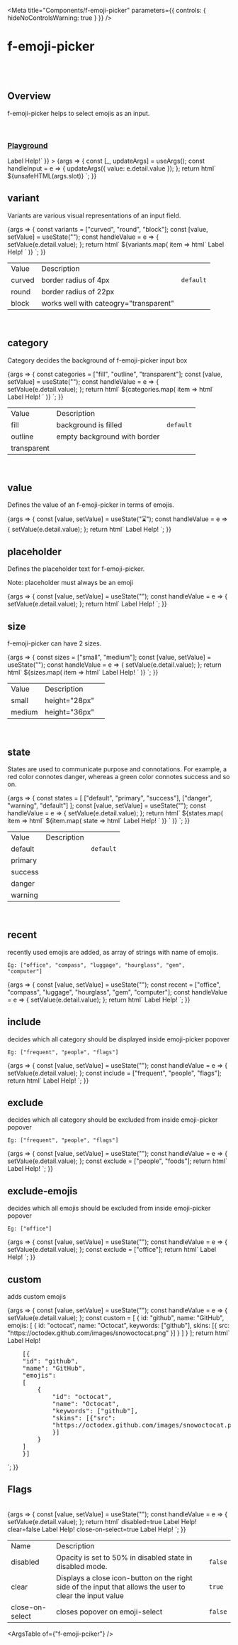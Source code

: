 
<Meta
	title="Components/f-emoji-picker"
	parameters={{
		controls: { hideNoControlsWarning: true }
	}}
/>

# f-emoji-picker

<br />
<br />

## Overview

<f-divider></f-divider>

f-emoji-picker helps to select emojis as an input.

<br />

### [Playground](/story/components-f-emoji-picker--playground)

<Canvas>
	<Story
		name="Playground"
		argTypes={{
			value: { control: "text" },
			slot: { control: "text" },
			placeholder: { control: "text" },
			variant: {
				control: "select",
				options: ["curved", "round", "block"]
			},
			category: {
				control: "select",
				options: ["fill", "transparent", "outline"]
			},
			state: {
				control: "select",
				options: ["default", "success", "primary", "warning", "danger"]
			},
			size: {
				control: "radio",
				options: ["small", "medium"]
			},
			include: {
				control: "object"
			},
			exclude: {
				control: "object"
			},
			["exclude-emojis"]: {
				control: "object"
			},
			custom: {
				control: "object"
			},
			recent: {
				control: "object"
			},
			["close-on-select"]: {
				control: "boolean"
			},
			disabled: {
				control: "boolean"
			},
			clear: {
				control: "boolean"
			}
		}}
		args={{
			value: undefined,
			placeholder: undefined,
			variant: "round",
			category: "fill",
			state: "default",
			size: "medium",
			recent: ["office", "compass", "luggage", "hourglass", "gem", "computer"],
			include: [],
			exclude: [],
			["exclude-emojis"]: [],
			custom: [
				{
					id: "github",
					name: "GitHub",
					emojis: [
						{
							id: "octocat",
							name: "Octocat",
							keywords: ["github"],
							skins: [{ src: "https://octodex.github.com/images/snowoctocat.png" }]
						}
					]
				}
			],
			disabled: false,
			clear: true,
			["close-on-select"]: false,
			slot: `             <f-text slot="label" variant="para" size="small">Label</f-text>
              <f-text slot="help" variant="para" size="small">Help!</f-text>`
		}}
	>
		{args => {
			const [_, updateArgs] = useArgs();
			const handleInput = e => {
				updateArgs({ value: e.detail.value });
			};
			return html`
				<f-div width="100%" align="top-left" padding="large">
					<f-div width="hug-content" align="top-left">
						<f-emoji-picker
							.value=${args.value}
							.state=${args.state}
							.size=${args.size}
							.placeholder=${args.placeholder}
							.category=${args.category}
							.variant=${args.variant}
							.recent=${args.recent}
							.include=${args.include}
							.exclude=${args.exclude}
							.exclude-emojis=${args["exclude-emojis"]}
							.custom=${args.custom}
							?disabled=${args.disabled}
							?clear=${args.clear}
							?resizable=${args.resizable}
							.close-on-select=${args["close-on-select"]}
							@input=${handleInput}
						>
							${unsafeHTML(args.slot)}
						</f-emoji-picker>
					</f-div>
				</f-div>
			`;
		}}
	</Story>
</Canvas>

<br />

## variant

<f-divider></f-divider>

Variants are various visual representations of an input field.

<Canvas>
	<Story name="variant">
		{args => {
			const variants = ["curved", "round", "block"];
			const [value, setValue] = useState("");
			const handleValue = e => {
				setValue(e.detail.value);
			};
			return html`
				<f-div width="100%" align="middle-center" padding="large" gap="medium">
					${variants.map(
						item => html`<f-div width="hug-content">
		  <f-emoji-picker
			value=${value}
            @input=${handleValue}
            .variant=${item}
            size="medium"
						>
 <f-div slot="label" padding="none" gap="none">Label</f-div>
            <f-text slot="help" variant="para" size="small">Help!</f-text>						</f-emoji-picker>
		  </f-div
        ></f-div
      >`
					)}
				</f-div>
			`;
		}}
	</Story>
</Canvas>

<table class="custom-table">
	<tbody>
		<tr>
			<td>Value</td>
			<td>Description</td>
			<td></td>
		</tr>
		<tr>
			<td>curved</td>
			<td>border radius of 4px</td>
			<td>
				<code>default</code>
			</td>
		</tr>
		<tr>
			<td>round</td>
			<td>border radius of 22px</td>
			<td></td>
		</tr>
		<tr>
			<td>block</td>
			<td>works well with cateogry="transparent"</td>
			<td></td>
		</tr>
	</tbody>
</table>

<br />

## category

<f-divider></f-divider>

Category decides the background of f-emoji-picker input box

<Canvas>
	<Story name="category">
		{args => {
			const categories = ["fill", "outline", "transparent"];
			const [value, setValue] = useState("");
			const handleValue = e => {
				setValue(e.detail.value);
			};
			return html`
				<f-div width="100%" align="middle-center" padding="large" gap="medium">
					${categories.map(
						item => html`<f-div width="hug-content">
          <f-emoji-picker
            value=${value}
            @input=${handleValue}
            .category=${item}
            size="medium"
            .variant=${item === "transparent" ? "block" : "curved"}
          >
 <f-div slot="label" padding="none" gap="none">Label</f-div>
            <f-text slot="help" variant="para" size="small">Help!</f-text>
          </f-emoji-picker></f-div
        ></f-div
      >`
					)}
				</f-div>
			`;
		}}
	</Story>
</Canvas>

<table class="custom-table">
	<tbody>
		<tr>
			<td>Value</td>
			<td>Description</td>
			<td></td>
		</tr>
		<tr>
			<td>fill</td>
			<td>background is filled</td>
			<td>
				<code>default</code>
			</td>
		</tr>
		<tr>
			<td>outline</td>
			<td>empty background with border</td>
			<td></td>
		</tr>
		<tr>
			<td>transparent</td>
			<td></td>
			<td></td>
		</tr>
	</tbody>
</table>

<br />

## value

Defines the value of an f-emoji-picker in terms of emojis.

<Canvas>
	<Story name="value">
		{args => {
			const [value, setValue] = useState("⌛");
			const handleValue = e => {
				setValue(e.detail.value);
			};
			return html`
				<f-div width="100%" align="middle-center" padding="large">
					<f-div width="hug-content" align="middle-center">
						<f-emoji-picker value=${value} @input=${handleValue} size="medium">
							<f-div slot="label" padding="none" gap="none">Label</f-div>
							<f-text slot="help" variant="para" size="small">Help!</f-text>
						</f-emoji-picker></f-div
					></f-div
				>
			`;
		}}
	</Story>
</Canvas>

<br />

## placeholder

Defines the placeholder text for f-emoji-picker.

<p class="note-section">Note: placeholder must always be an emoji</p>

<Canvas>
	<Story name="placeholder">
		{args => {
			const [value, setValue] = useState("");
			const handleValue = e => {
				setValue(e.detail.value);
			};
			return html`
				<f-div width="100%" align="middle-center" padding="large">
					<f-div width="hug-content" align="middle-center">
						<f-emoji-picker value=${value} placeholder="🧭" @input=${handleValue} size="medium">
							<f-div slot="label" padding="none" gap="none">Label</f-div>
							<f-text slot="help" variant="para" size="small">Help!</f-text>
						</f-emoji-picker></f-div
					></f-div
				>
			`;
		}}
	</Story>
</Canvas>

<br />

## size

<f-divider></f-divider>

f-emoji-picker can have 2 sizes.

<Canvas>
	<Story name="size">
		{args => {
			const sizes = ["small", "medium"];
			const [value, setValue] = useState("");
			const handleValue = e => {
				setValue(e.detail.value);
			};
			return html`
				<f-div width="100%" align="top-center" padding="large" gap="medium">
					${sizes.map(
						item => html`<f-div width="hug-content">
          <f-emoji-picker
            value=${value}
            @input=${handleValue}
            size=${item}
          >
           <f-div slot="label" padding="none" gap="none">Label</f-div>
            <f-text slot="help" variant="para" size="small">Help!</f-text>
          </f-emoji-picker></f-div
        ></f-div
      >`
					)}
				</f-div>
			`;
		}}
	</Story>
</Canvas>

<table class="custom-table">
	<tbody>
		<tr>
			<td>Value</td>
			<td>Description</td>
			<td></td>
		</tr>
		<tr>
			<td>small</td>
			<td>height="28px"</td>
			<td></td>
		</tr>
		<tr>
			<td>medium</td>
			<td>height="36px"</td>
			<td></td>
		</tr>
	</tbody>
</table>

<br />

## state

<f-divider></f-divider>

States are used to communicate purpose and connotations. For example, a red color connotes danger, whereas a green color connotes success and so on.

<Canvas>
	<Story name="state">
		{args => {
			const states = [
				["default", "primary", "success"],
				["danger", "warning", "default"]
			];
			const [value, setValue] = useState("");
			const handleValue = e => {
				setValue(e.detail.value);
			};
			return html`
				<f-div direction="column" gap="medium">
					${states.map(
						item => html` <f-div align="middle-center" padding="large" gap="medium">
							${item.map(
								state => html`<f-div width="hug-content"
									><f-emoji-picker
										value=${value}
										@input=${handleValue}
										size="medium"
										state=${state}
									>
										<f-div slot="label" padding="none" gap="none">Label</f-div>
										<f-text slot="help" variant="para" size="small">Help!</f-text>
									</f-emoji-picker></f-div
								>`
							)}
						</f-div>`
					)}
				</f-div>
			`;
		}}
	</Story>
</Canvas>

<table class="custom-table">
	<tbody>
		<tr>
			<td>Value</td>
			<td>Description</td>
			<td></td>
		</tr>
		<tr>
			<td>default</td>
			<td></td>
			<td>
				<code>default</code>
			</td>
		</tr>
		<tr>
			<td>primary</td>
			<td></td>
			<td> </td>
		</tr>
		<tr>
			<td>success</td>
			<td></td>
			<td></td>
		</tr>
		<tr>
			<td>danger</td>
			<td></td>
			<td></td>
		</tr>
		<tr>
			<td>warning</td>
			<td></td>
			<td></td>
		</tr>
	</tbody>
</table>

<br />

## recent

recently used emojis are added, as array of strings with name of emojis.

<code>Eg: ["office", "compass", "luggage", "hourglass", "gem", "computer"]</code>

<Canvas>
	<Story name="recent">
		{args => {
			const [value, setValue] = useState("");
			const recent = ["office", "compass", "luggage", "hourglass", "gem", "computer"];
			const handleValue = e => {
				setValue(e.detail.value);
			};
			return html`
				<f-div width="100%" align="middle-center" padding="large">
					<f-div width="hug-content" align="middle-center">
						<f-emoji-picker value=${value} @input=${handleValue} size="medium" .recent=${recent}>
							<f-div slot="label" padding="none" gap="none">Label</f-div>
							<f-text slot="help" variant="para" size="small">Help!</f-text>
						</f-emoji-picker></f-div
					></f-div
				>
			`;
		}}
	</Story>
</Canvas>

<br />

## include

decides which all category should be displayed inside emoji-picker popover

<code>Eg: ["frequent", "people", "flags"]</code>

<Canvas>
	<Story name="include">
		{args => {
			const [value, setValue] = useState("");
			const handleValue = e => {
				setValue(e.detail.value);
			};
			const include = ["frequent", "people", "flags"];
			return html`
				<f-div width="100%" align="middle-center" padding="large">
					<f-div width="hug-content" align="middle-center">
						<f-emoji-picker value=${value} @input=${handleValue} size="medium" .include=${include}>
							<f-div slot="label" padding="none" gap="none">Label</f-div>
							<f-text slot="help" variant="para" size="small">Help!</f-text>
						</f-emoji-picker></f-div
					></f-div
				>
			`;
		}}
	</Story>
</Canvas>

<br />

## exclude

decides which all category should be excluded from inside emoji-picker popover

<code>Eg: ["frequent", "people", "flags"]</code>

<Canvas>
	<Story name="exclude">
		{args => {
			const [value, setValue] = useState("");
			const handleValue = e => {
				setValue(e.detail.value);
			};
			const exclude = ["people", "foods"];
			return html`
				<f-div width="100%" align="middle-center" padding="large">
					<f-div width="hug-content" align="middle-center">
						<f-emoji-picker value=${value} @input=${handleValue} size="medium" .exclude=${exclude}>
							<f-div slot="label" padding="none" gap="none">Label</f-div>
							<f-text slot="help" variant="para" size="small">Help!</f-text>
						</f-emoji-picker></f-div
					></f-div
				>
			`;
		}}
	</Story>
</Canvas>

<br />

## exclude-emojis

decides which all emojis should be excluded from inside emoji-picker popover

<code>Eg: ["office"]</code>

<Canvas>
	<Story name="exclude-emojis">
		{args => {
			const [value, setValue] = useState("");
			const handleValue = e => {
				setValue(e.detail.value);
			};
			const exclude = ["office"];
			return html`
				<f-div width="100%" align="middle-center" padding="large">
					<f-div width="hug-content" align="middle-center">
						<f-emoji-picker
							value=${value}
							@input=${handleValue}
							size="medium"
							.exclude-emojis=${excludeEmojis}
						>
							<f-div slot="label" padding="none" gap="none">Label</f-div>
							<f-text slot="help" variant="para" size="small">Help!</f-text>
						</f-emoji-picker></f-div
					></f-div
				>
			`;
		}}
	</Story>
</Canvas>

<br />

## custom

adds custom emojis

<Canvas>
	<Story name="custom">
		{args => {
			const [value, setValue] = useState("");
			const handleValue = e => {
				setValue(e.detail.value);
			};
			const custom = [
				{
					id: "github",
					name: "GitHub",
					emojis: [
						{
							id: "octocat",
							name: "Octocat",
							keywords: ["github"],
							skins: [{ src: "https://octodex.github.com/images/snowoctocat.png" }]
						}
					]
				}
			];
			return html`
				<f-div width="100%" align="middle-center" padding="large" direction="row">
					<f-div width="50%" align="middle-center">
						<f-div width="hug-content" align="middle-center">
							<f-emoji-picker value=${value} @input=${handleValue} size="medium" .custom=${custom}>
								<f-div slot="label" padding="none" gap="none">Label</f-div>
								<f-text slot="help" variant="para" size="small">Help!</f-text>
							</f-emoji-picker></f-div
						>
					</f-div>
					<f-div state="subtle">
						<f-text>
							<pre>
	[{
	"id": "github",
	"name": "GitHub",
	"emojis": 
	[
		{
			"id": "octocat",
			"name": "Octocat",
			"keywords": ["github"],
			"skins": [{"src": 
			"https://octodex.github.com/images/snowoctocat.png"
			}]
		}
	]
	}]
</pre
							>
						</f-text>
					</f-div>
				</f-div>
			`;
		}}
	</Story>
</Canvas>

<br />

## Flags

<f-divider></f-divider>

<br />

<Canvas>
	<Story name="Flags">
		{args => {
			const [value, setValue] = useState("");
			const handleValue = e => {
				setValue(e.detail.value);
			};
			return html` <f-div width="100%" align="middle-center" padding="large">
				<f-div direction="column">
					<f-text>disabled=true</f-text>
					<f-div width="hug-content" align="middle-center">
						<f-emoji-picker value=${value} @input=${handleValue} size="medium" ?disabled=${true}>
							<f-div slot="label" padding="none" gap="none">Label</f-div>
							<f-text slot="help" variant="para" size="small">Help!</f-text>
						</f-emoji-picker></f-div
					>
				</f-div>
				<f-div direction="column">
					<f-text>clear=false</f-text>
					<f-div width="hug-content" align="middle-center">
						<f-emoji-picker value=${value} @input=${handleValue} size="medium" .clear=${false}>
							<f-div slot="label" padding="none" gap="none">Label</f-div>
							<f-text slot="help" variant="para" size="small">Help!</f-text>
						</f-emoji-picker></f-div
					>
				</f-div>
				<f-div direction="column">
					<f-text>close-on-select=true</f-text>
					<f-div width="hug-content" align="middle-center">
						<f-emoji-picker
							value=${value}
							@input=${handleValue}
							size="medium"
							.close-on-select=${true}
						>
							<f-div slot="label" padding="none" gap="none">Label</f-div>
							<f-text slot="help" variant="para" size="small">Help!</f-text>
						</f-emoji-picker></f-div
					>
				</f-div>
			</f-div>`;
		}}
	</Story>
</Canvas>

<table class="custom-table">
	<tbody>
		<tr>
			<td>Name</td>
			<td>Description</td>
			<td></td>
		</tr>
		<tr>
			<td>disabled</td>
			<td>Opacity is set to 50% in disabled state in disabled mode.</td>
			<td>
				<code>false</code>
			</td>
		</tr>
		<tr>
			<td>clear</td>
			<td>
				Displays a close icon-button on the right side of the input that allows the user to clear
				the input value
			</td>
			<td>
				<code>true</code>
			</td>
		</tr>
		<tr>
			<td>close-on-select</td>
			<td>closes popover on emoji-select</td>
			<td>
				<code>false</code>
			</td>
		</tr>
	</tbody>
</table>

<ArgsTable of={"f-emoji-pciker"} />
